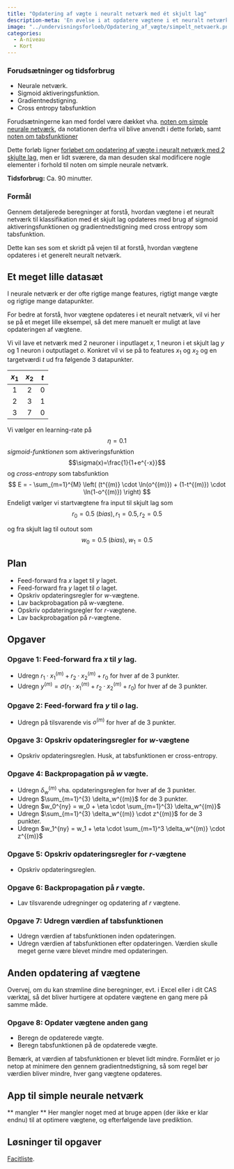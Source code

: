 ```yaml
---
title: "Opdatering af vægte i neuralt netværk med ét skjult lag"
description-meta: 'En øvelse i at opdatere vægtene i et neuralt netværk med ét skjult lag med cross entropy.'
image: "../undervisningsforloeb/Opdatering_af_vægte/simpelt_netvaerk.png"
categories:
  - A-niveau
  - Kort
---
```


::: {.callout-caution collapse="true" appearance="minimal"}
### Forudsætninger og tidsforbrug

+ Neurale netværk.
+ Sigmoid aktiveringsfunktion.
+ Gradientnedstigning.
+ Cross entropy tabsfunktion

Forudsætningerne kan med fordel være dækket vha. [noten om simple neurale netværk](../materialer/simple_neurale_net/simple_neurale_net.qmd){target="_blank"}, da notationen derfra vil blive anvendt i dette forløb, samt [noten om tabsfunktioner](..//materialer/tabsfunktioner/tabsfunktioner.html){target="_blank"}

Dette forløb ligner [forløbet om opdatering af vægte i neuralt netværk med 2 skjulte lag](../undervisningsforloeb/Opdatering_af_vægte_i_NN_med_2_skjulte_lag.qmd){target="_blank"}, men er lidt sværere, da man desuden skal modificere nogle elementer i forhold til noten om simple neurale netværk.

**Tidsforbrug:** Ca. 90 minutter.

:::

::: {.purpose}

### Formål

Gennem detaljerede beregninger at forstå, hvordan vægtene i et neuralt netværk til klassifikation med ét skjult lag opdateres med brug af sigmoid aktiveringsfunktionen og gradientnedstigning med cross entropy som tabsfunktion.

Dette kan ses som et skridt på vejen til at forstå, hvordan vægtene opdateres i et generelt neuralt netværk.

:::

## Et meget lille datasæt

I neurale netværk er der ofte rigtige mange features, rigtigt mange vægte og rigtige mange datapunkter. 

For bedre at forstå, hvor vægtene opdateres i et neuralt netværk, vil vi her se på et meget lille eksempel, så det mere manuelt er muligt at lave opdateringen af vægtene.

Vi vil lave et netværk med 2 neuroner i inputlaget $x$, 1 neuron i et skjult lag $y$ og 1 neuron i outputlaget $o$. Konkret vil vi se på to features $x_1$ og $x_2$ og en targetværdi $t$ ud fra følgende 3 datapunkter.

|$x_1$ | $x_2$ | $t$ |
|:---:|:---:|:---:|
| 1 | 2 | 0 |
| 2 | 3 | 1 |
| 3 | 7 | 0 |

Vi vælger en learning-rate på $$\eta = 0.1$$ 
*sigmoid-funktionen* som aktiveringsfunktion $$\sigma(x)=\frac{1}{1+e^{-x}}$$
og *cross-entropy* som tabsfunktion 
$$
E =  - \sum_{m=1}^{M} \left( (t^{(m)} \cdot \ln(o^{(m)}) + (1-t^{(m)}) \cdot \ln(1-o^{(m)}) \right) 
$$
Endeligt vælger vi startvægtene fra input til skjult lag som $$r_0=0.5 \ (bias), r_1=0.5, r_2=0.5$$

og fra skjult lag til outout som $$w_0=0.5 \ (bias), \ w_1 =0.5$$

## Plan
- Feed-forward fra $x$ laget til $y$ laget.
- Feed-forward fra $y$ laget til $o$ laget.
- Opskriv opdateringsregler for $w$-vægtene.
- Lav backprobagation på $w$-vægtene.
- Opskriv opdateringsregler for $r$-vægtene.
- Lav backprobagation på $r$-vægtene.

## Opgaver

::: {.callout-note collapse="false" appearance="minimal"}
### Opgave 1: Feed-forward fra $x$ til $y$ lag.
* Udregn $r_1 \cdot x_1^{(m)} + r_2 \cdot x_2^{(m)} + r_0$ for hver af de 3 punkter.
* Udregn $y^{(m)}=\sigma(r_1 \cdot x_1^{(m)} + r_2 \cdot x_2^{(m)} + r_0)$ for hver af de 3 punkter.

:::

::: {.callout-note collapse="false" appearance="minimal"}
### Opgave 2: Feed-forward fra $y$ til $o$ lag.
* Udregn på tilsvarende vis $o^{(m)}$ for hver af de 3 punkter. 

:::

::: {.callout-note collapse="false" appearance="minimal"}
### Opgave 3: Opskriv opdateringsregler for $w$-vægtene
* Opskriv opdateringsreglen. Husk, at tabsfunktionen er cross-entropy.

:::


::: {.callout-note collapse="false" appearance="minimal"}
### Opgave 4: Backpropagation på $w$ vægte.
* Udregn $\delta_w^{(m)}$ vha. opdateringsreglen for hver af de 3 punkter.
* Udregn $\sum_{m=1}^{3} \delta_w^{(m)}$ for de 3 punkter.
* Udregn $w_0^{ny} = w_0 + \eta \cdot \sum_{m=1}^{3} \delta_w^{(m)}$
* Udregn $\sum_{m=1}^{3} \delta_w^{(m)} \cdot z^{(m)}$ for de 3 punkter.
* Udregn $w_1^{ny} = w_1 + \eta \cdot \sum_{m=1}^3 \delta_w^{(m)} \cdot z^{(m)}$
:::

::: {.callout-note collapse="false" appearance="minimal"}
### Opgave 5: Opskriv opdateringsregler for $r$-vægtene
* Opskriv opdateringsreglen.

:::

::: {.callout-note collapse="false" appearance="minimal"}
### Opgave 6: Backpropagation på $r$ vægte.
* Lav tilsvarende udregninger og opdatering af $r$ vægtene.

:::

### Opgave 7: Udregn værdien af tabsfunktionen
* Udregn værdien af tabsfunktionen inden opdateringen.
* Udregn værdien af tabsfunktionen efter opdateringen.
Værdien skulle meget gerne være blevet mindre med opdateringen.

## Anden opdatering af vægtene
Overvej, om du kan strømline dine beregninger, evt. i Excel eller i dit CAS værktøj, så det bliver hurtigere at opdatere vægtene en gang mere på samme måde.

::: {.callout-note collapse="false" appearance="minimal"}
### Opgave 8: Opdater vægtene anden gang

* Beregn de opdaterede vægte.
* Beregn tabsfunktionen på de opdaterede vægte.

:::

Bemærk, at værdien af tabsfunktionen er blevet lidt mindre. Formålet er jo netop at minimere den gennem gradientnedstigning, så som regel bør værdien bliver mindre, hver gang vægtene opdateres.


## App til simple neurale netværk
** mangler **
Her mangler noget med at bruge appen (der ikke er klar endnu) til at optimere vægtene, og efterfølgende lave prediktion.



## Løsninger til opgaver
[Facitliste](Opdatering_af_vægte_i_NN1_facit.qmd){target="_blank"}.

